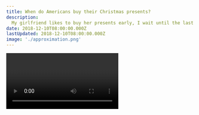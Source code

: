 ```yaml
---
title: When do Americans buy their Christmas presents?
description:
  My girlfriend likes to buy her presents early, I wait until the last minute. What do other people do? Create a way to visualize the last few weeks of the year and rank them by popularity.
date: 2018-12-10T08:00:00.000Z
lastUpdated: 2018-12-10T08:00:00.000Z
image: './approximation.png'
---
```


<Video id="VzAAGCudLe8" />

My girlfriend likes to buy her presents early, I wait until the last minute. What do other people do? Create a way to visualize the last few weeks of the year and rank them by popularity.

<strong>Dataset: </strong>
<a href={`./statistic_id246669_period-during-which-us-consumers-will-start-holiday-shopping-2018.xlsx`}>
                  Download dataset 🗳{' '}
                </a>

##My solution 👇

Codepen: `https://codesandbox.io/s/oq730593n9`

##How it works ⚙️

Well that was fun. What do you when you have a sparse dataset? A dataset with so few data points positioned so weirdly that it's almost certain to hide important trends?

You try to fix it.

With science! Math! Code!

Or ... well ... you can try. We tried a few things until we were forced to admit defeat in the face of mathematics beyond our station. Or at least beyond mine.

## Our dataset and what's wrong with it

We're visualizing results of a poll asking people _When do you start christmas shopping?_. The poll had over 4000 responses. We get just the result.

```
Before October end	39
November before Thanksgiving	21
November after Thanksgiving	27
December	11
Janaury	2
February	0
```

39% start shopping before October ends, 21% in November before thanksgiving, 27% right after thanksgiving, and so on.

You can imagine these are long timespans. Ranging from basically a whole year to just a week in length. That's a problem for us because it makes the datapoints hard to compare.

Of course Before October end is overrepresented: It's got almost four times as long to accumulate its result as the rest of the time periods combined.

## A simple presentation

We start exploring with a line chart. Borrowing a lot of code from the [Money spent on Christmas](https://reactviz.holiday/money-spent/) challenge.

![](./plainchart.png)

That's our data plotted as a curved line. Circles represent the actual datapoints we've got. Curves are a a good first approach to show that our data might not be all that exact.

We borrow axis implementation from [Money spent on Christmas](https://reactviz.holiday/money-spent/) using my [d3blackbox](https://d3blackbox.com) library.

```javascript
const BottomAxis = d3blackbox((anchor, props) => {
  const axis = d3.axisBottom().scale(props.scale)
  d3.select(anchor.current).call(axis)
})

const LeftAxis = d3blackbox((anchor, props) => {
  const axis = d3
    .axisLeft()
    .scale(props.scale)
    .tickFormat(d => `${d}%`)
  d3.select(anchor.current).call(axis)
})
```

Each axis implementation renders an anchor element and injects a pure D3 rendered axis on every update. No need to fiddle with building our own.

### &lt;Datapoint>

A `<Datapoints>` component keeps our main code cleaner. Renders those tiny little circles.

```javascript
const Circle = styled.circle`
  fill: none;
  stroke: black;
  r: 3px;
`

const Datapoints = ({ data, x, y }) => (
  <g>
    {data.map(d => (
      <Circle cx={x(d.descriptor)} cy={y(d.percentage)}>
        <title>{d.descriptor}</title>
      </Circle>
    ))}
  </g>
)
```

Takes data, an `x` scale and a `y` scale. Walks through data in a loop, renders circles with a title. Makes it so you can mouse over a circle and if you do it just right a browser native tooltip appears.

### &lt;LineChart>

The LineChart component brings all of this together and uses a D3 line generator for a single path definition.

```javascript
const Line = styled.path`
  fill: none;
  stroke: ${chroma("green").brighten(1.5)};
  stroke-width: 2px;
`;

class LineChart extends React.Component {
  height = 500

  x = d3.scalePoint()
    .domain(this.props.data.map(d => d.descriptor)
    .range([0, 600]),
  y = d3
    .scaleLinear()
    .domain([0, d3.max(this.props.data, d => d.percentage)])
    .range([this.height, 0])

  line = d3
    .line()
    .x(d => this.x(d.percentage))
    .y(d => this.y(d.descriptor))
    .curve(d3.curveCatmullRom.alpha(0.5))

  render() {
    const { data, x, y } = this.props;

    return (
      <g transform={`translate(${x}, ${y})`}>
        <Line d={this.line(data)} />
        <Datapoints data={data} x={this.x} y={this.y} />
        <BottomAxis scale={this.x} x={0} y={this.height} />
        <LeftAxis scale={this.y} x={0} y={0} />
      </g>
    )
  }
}
```

Sets up a horizontal `x` point scale, a vertical `y` scale with an inverted range, a `line` generator with a curve, then renders it all.

Nothing too crazy going on here. You've seen it all before. If not, the [Money spent on Christmas](https://reactviz.holiday/money-spent/) article focuses more on the line chart part.

## Is it realistic?

So how realistic does this chart look to you? Does it represent the true experience?

![](./plainchart.png)

Yes according to the data _most_ people start shopping before the end of October. And it's true, very many start some time in November, with a moderate spike around Black Friday and Cyber Monday.

Does the variation in time period hide important truths?

🤔

## Making an approximation

All of the above is true. And yet it hides an important fact.

39% before October end is a huge percentage. But it might mean August, last day of October, or even March. Who knows? The data sure don't tell us.

And that week after thanksgiving? It's got more starting shoppers than all of the rest of November combined. Even though it's just 1 week versus 3 weeks.

We can tease out these truths 👉 normalize our data by week.

![](./approximation.png)

Assume each datapoint spreads uniformly over its entire period, and a different picture comes out.

October doesn't look so hot anymore, November looks better, January is chilly, but then that Black Friday and Cyber Monday. Hot damn. Now _that_ is a spike in shopping activity!

See how much stronger that spike looks when you normalize data by time period? Wow.

### You can do it with a little elbow grease

We have to construct a fake dataset with extra points in between the original data. Because our dataset is small, we could do this manually with just a bit of maths.

Goes in `getDerivedStateFromProps`

```javascript
static getDerivedStateFromProps(props, state) {
    // Basic goal:
    // Split "Before October end" into 4 weekly datapoints
    // split "November before Thanksgiving" into 3 weekly datapoints
    // split "November after Thanksgiving" into 1 weekly datapoint
    // split "December" into 4 weekly datapoints
    // split "January" into 4 weekly datapoints
    const { data } = props,
      { x, xDescriptive } = state;

    const approximateData = [
      ...d3.range(4).map(_ => data[1].percentage / 4),
      ...d3.range(3).map(_ => data[1].percentage / 3),
      ...d3.range(1).map(_ => data[2].percentage / 1),
      ...d3.range(4).map(_ => data[3].percentage / 4),
      ...d3.range(4).map(_ => data[4].percentage / 4)
    ];

    x.domain(d3.range(approximateData.length));
    // Manually define range to match number of fake datapoints in approximateData
    xDescriptive.range([
      x(0),
      x(4),
      x(4 + 3),
      x(4 + 3 + 1),
      x(4 + 3 + 1 + 4),
      x(4 + 3 + 1 + 4 + 4 - 1)
    ]);

    return {
      approximateData,
      x,
      xDescriptive
    };
  }
```

We take `props` and `state`, then split every datapoint into its appropriate number of weeks. Our approach is roughly based on the idea of a running average. You could make a more generalized algorithm for this, but for a small dataset it's easier to just do it like this.

So the whole of October, that first datapoint, becomes 4 entries with a fourth of the value each. November turns into 3 with thirds. And so on.

Since we want to keep the original labeled axis and datapoints, we have to use two different horizontal scales. One for the approximate dataset, one for the original.

We put them in state so we can set them up in `getDerivedStateFromProps`.

```javascript
state = {
  x: d3.scalePoint().range([0, 600]),
  xDescriptive: d3
    .scaleOrdinal()
    .domain(this.props.data.map(d => d.descriptor)),
}
```

`x` is a point scale with a range. Its domain comes from our approximate dataset. One for each entry based on the index.

`xDescriptive` works much like our old horizontal point scale. But because we have to spread it over more datapoints that it never receives, it needs to be an ordinal scale.

Ordinal scales map inputs directly into outputs. Like a dictionary. Our domain becomes every descriptor from the dataset, the range we define manually to line up with output from the `x` scale.

Rendering is still the same, we just gotta be careful which scale we pass into which element.

```javascript
render() {
    const { data, x, y } = this.props,
      { approximateData } = this.state;

    return (
      <g transform={`translate(${x}, ${y})`}>
        <Line d={this.line(approximateData)} />
        <Datapoints data={data} x={this.state.xDescriptive} y={this.y} />
        <BottomAxis scale={this.state.xDescriptive} x={0} y={this.height} />
        <LeftAxis scale={this.y} x={0} y={0} />
      </g>
    );
  }
```

`<Line>` gets the approximate data set, `<Datapoints>` gets the original dataset with the descriptive horizontal scale. The `<BottomAxis>` gets the descriptive scale, and the `<LeftAxis>` stays the same.

End result is a chart that tells a more accurate story overlayed with the original data.

![](./approximation.png)

## Attempting a more sophisticated solution

One thing still bothers me though. I bet you those weekly distributions aren't uniform.

You're less likely to start Christmas shopping in the first week of October than you are in the last week of October. Just like you're less likely to start at the beginning of November than towards the end.

December should be the inverse. You're more likely to start in the first week than you are the day before Christmas.

Know what I mean?

It just doesn't seem to fit real world experience that those weeks would have even probabilities.

And that's our clue for next steps: You can fit a probability distribution over your weeks, then generate random datapoints that fit the distribition to make a nice smooth curve.

A sort of [Monte Carlo](https://en.wikipedia.org/wiki/Monte_Carlo_method) approach. Commonly used for integration, fitting complex lines to probabilities, and stuff like that.

> Monte Carlo methods (or Monte Carlo experiments) are a broad class of computational algorithms that rely on repeated random sampling to obtain numerical results. Their essential idea is using randomness to solve problems that might be deterministic in principle. They are often used in physical and mathematical problems and are most useful when it is difficult or impossible to use other approaches.

Is it difficult or impossible to use other approaches? I'm not sure.

There's different ways to fit a polygon to a set of known numbers. Our curve approach did that actually.

Not sure we can do more than that with normal mathematics.

Unfortunately we were unable to implement a monte carlo method to approximate more datapoints. We tried. It didn't produce good results.

The line kept being random, my math wasn't good enough to fit those random numbers to a probability distribution and it was just a mess. But a promising mess.

Basic idea goes something like this:

1. Define a probability distribution (less likely week 1, more likely week 4)
2. Pick random numbers
3. Keep going until the sum of your points adds up to the known value
4. Voila, in theory

You can watch me flounder around with this before I finally gave up in the stream above.

See you tomorrow ✌️
